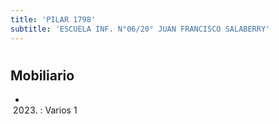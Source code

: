 ```yaml
---
title: 'PILAR 1798'
subtitle: 'ESCUELA INF. N°06/20° JUAN FRANCISCO SALABERRY'
---
```


#


## Mobiliario

*  (2023) : Varios 1 



